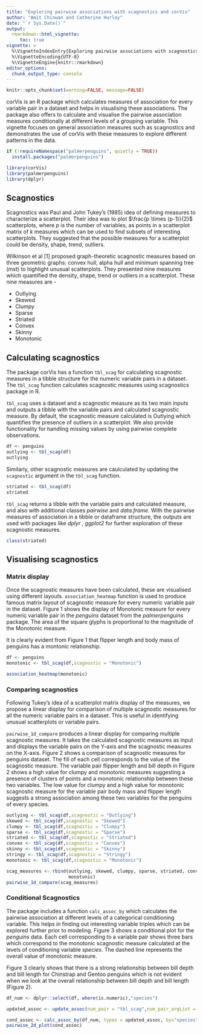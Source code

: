 ```yaml
---
title: "Exploring pairwise associations with scagnostics and corVis"
author: "Amit Chinwan and Catherine Hurley"
date: "`r Sys.Date()`"
output:
  rmarkdown::html_vignette:
     toc: true
vignette: >
  %\VignetteIndexEntry{Exploring pairwise associations with scagnostics and corVis}
  %\VignetteEncoding{UTF-8}
  %\VignetteEngine{knitr::rmarkdown}
editor_options: 
  chunk_output_type: console
---
```



```r
knitr::opts_chunk$set(warning=FALSE, message=FALSE)
```

corVis is an R package which calculates measures of association for every variable pair in a dataset and helps in visualising these associations. The package also offers to calculate and visualise the pairwise association measures conditionally at different levels of a grouping variable. This vignette focuses on general association measures such as scagnostics and demonstrates the use of corVis with these measures to explore different patterns in the data.   



```r
if (!requireNamespace("palmerpenguins", quietly = TRUE))
  install.packages("palmerpenguins")

library(corVis)
library(palmerpenguins)
library(dplyr)
```

## Scagnostics

Scagnostics was Paul and John Tukey's (1985) idea of defining measures to characterize a scatterplot. Their idea was to plot $\frac{p \times (p-1)}{2}$ scatterplots, where $p$ is the number of variables, as points in a scatterplot matrix of $k$ measures which can be used to find subsets of interesting scatterplots. They suggested that the possible measures for a scatterplot could be density, shape, trend, outliers. 

Wilkinson et al [1] proposed graph-theoretic scagnostic measures based on three geometric graphs: convex hull, alpha hull and minimum spanning tree (mst) to highlight unusual scatterplots. They presented nine measures which quantified the density, shape, trend or outliers in a scatterplot. These nine measures are - 

   - Outlying 
   - Skewed
   - Clumpy
   - Sparse
   - Striated
   - Convex
   - Skinny
   - Monotonic

## Calculating scagnostics

The package corVis has a function `tbl_scag` for calculating scagnostic measures in a tibble structure for the numeric variable pairs in a dataset. The `tbl_scag` function calculates scagnostic measures using scagnostics package in R. 

`tbl_scag` uses a dataset and a scagnostic measure as its two main inputs and outputs a tibble with the variable pairs and calculated scagnostic measure. By default, the scagnostic measure calculated is Outlying which quantifies the presence of outliers in a scatterplot. We also provide functionality for handling missing values by using pairwise complete observations.
```r
df <- penguins
outlying <- tbl_scag(df)
outlying
```

Similarly, other scagnostic measures are caulculated by updating the `scagnostic` argument in the `tbl_scag` function.
```r
striated <- tbl_scag(df)
striated
```

`tbl_scag` returns a tibble with the variable pairs and calculated measure, and also with additional classes *pairwise* and *data.frame*. With the pairwise measures of association in a tibble or dataframe structure, the outputs are used with packages like _dplyr_ , _ggplot2_ for further exploration of these scagnostic measures. 

```r
class(striated)
```



## Visualising scagnostics

### Matrix display

Once the scagnostic measures have been calculated, these are visualised using different layouts.  `association_heatmap` function is used to produce famous matrix layout of scagnostic measure for every numeric variable pair in the dataset. Figure 1 shows the display of Monotonic measure for every numeric variable pair in the *penguins* dataset from the *palmerpenguins* package. The area of the square glyphs is proportional to the magnitude of the Monotonic measure.
   
It is clearly evident from Figure 1 that flipper length and body mass of penguins has a montonic relationship.


```r
df <- penguins
monotonic <- tbl_scag(df,scagnostic = "Monotonic")

association_heatmap(monotonic)
```

### Comparing scagnostics

Following Tukey's idea of a scatterplot matrix display of the measures, we propose a linear display for comparison of multiple scagnostic measures for all the numeric variable pairs in a dataset. This is useful in identifying unusual scatterplots or variable pairs.

`pairwise_1d_compare` produces a linear display for comparing multiple scagnostic measures. It takes the calculated scagnostic measures as input and displays the variable pairs on the Y-axis and the scagnostic measures on the X-axis. Figure 2 shows a comparison of scagnostic measures for penguins dataset. The fill of each cell corresponds to the value of the scagnostic measure. The variable pair flipper length and bill depth in Figure 2 shows a high value for clumpy and monotonic measures suggesting a presence of clusters of points and a monotonic relationship between these two variables. The low value for clumpy and a high value for monotonic scagnostic measure for the variable pair body mass and flipper length suggests a strong association among these two variables for the penguins of every species.

```r
outlying <- tbl_scag(df,scagnostic = "Outlying")
skewed <- tbl_scag(df,scagnostic = "Skewed")
clumpy <- tbl_scag(df,scagnostic = "Clumpy")
sparse <- tbl_scag(df,scagnostic = "Sparse")
striated <- tbl_scag(df,scagnostic = "Striated")
convex <- tbl_scag(df,scagnostic = "Convex")
skinny <- tbl_scag(df,scagnostic = "Skinny")
stringy <- tbl_scag(df,scagnostic = "Stringy")
monotonic <- tbl_scag(df,scagnostic = "Monotonic")

scag_measures <- rbind(outlying, skewed, clumpy, sparse, striated, convex, skinny, stringy,
                       monotonic)
pairwise_1d_compare(scag_measures)
```

### Conditional Scagnostics

The package includes a function `calc_assoc_by` which calculates the pairwise association at different levels of a categorical conditioning variable. This helps in finding out interesting variable triples which can be explored further prior to modeling. Figure 3 shows a conditional plot for the *penguins* data. Each cell corresponding to a variable pair shows three bars which correspond to the monotonic scagnostic measure calculated at the levels of conditioning variable *species*. The dashed line represents the overall value of monotonic measure.

Figure 3 clearly shows that there is a strong relationship between bill depth and bill length for Chinstrap and Gentoo penguins which is not evident when we look at the overall relationship between bill depth and bill length (Figure 2).  


```r

df_num <- dplyr::select(df, where(is.numeric),"species")

updated_assoc <- update_assoc(num_pair = "tbl_scag",num_pair_argList = "Monotonic")

cond_assoc <- calc_assoc_by(df_num, types = updated_assoc, by="species")
pairwise_2d_plot(cond_assoc)
```
